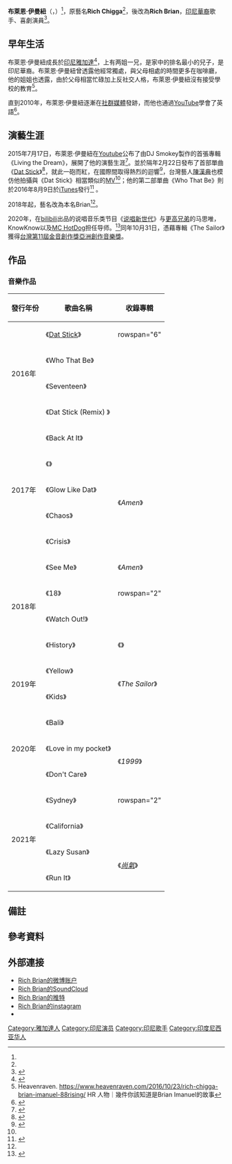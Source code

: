 {{Expand language|en}}
{{NoteTA
|1=zh-hans:伊马努埃尔;zh-hant:伊曼紐
}}
{{Infobox entertainer
| type = 男歌手
| name = 布萊恩·伊曼紐<br>Brian Imanuel
| image = Rich Chigga.png
| imagesize = 
| caption = 2016年，布萊恩·伊曼紐在台上表演
| alias = 七哥、網戀教父
| nationality = {{IDN}}
| birthdate = {{birth date and age|1999|9|3}}
| location = {{IDN}}[[雅加達|雅加達]]
| genre = [[嘻哈音樂|嘻哈音樂]]
| instrument = 人聲，鋼琴
| label = {{hlist|[[88昇|88昇]]|EMPIRE}}
| yearsactive = 2015年至今
| 代表作 = 《[[Dat_Stick|Dat Stick]]》
| 本名 = Brian Imanuel Soewarno
| 其他藝名 = Rich Chigga <small>(2015–17)</small>
| 英文名 = Rich Brian
}}

'''布萊恩·伊曼紐'''（{{lang-en|'''Brian Imanuel'''}}，{{bd|1999年|9月3日}}）<ref name="陳漢典新作向「他」致敬！17歲印尼饒舌鬼才Rich Chigga是誰？" />，原藝名'''Rich Chigga'''{{noteTag|1={{lang|en|"rich"}}，即“有錢”，{{lang|en|"[[:wiktionary:en:chigga|chigga]]"}}，即{{lang|en|"Chinese"}}（華人）和{{lang|en|"nigga"}}（「[[尼哥|尼哥]]」，美國主流社會完全不允許使用，知名的[[差別用語|差別用語]]，但江湖背景黑人常會自用的第一人稱代詞）的[[混成詞|混成詞]]}}<ref name=":0" />，後改為'''Rich Brian'''{{NoteTag|"Brian" 易被错认为意为“大脑”的"brain"。}}，[[印尼華裔|印尼華裔]]歌手、喜劇演員<ref>{{cite web|url=http://www.thefader.com/2016/08/09/rich-chigga-dat-stick-interview-who-that-be|title=Rich Chigga: “I Wasn’t Trying To Offend Anyone”|publisher=|date=2016-08-09|accessdate=2016-10-24|last=WANG|first=STEFFANEE|language=en|deadurl=no|archiveurl=https://web.archive.org/web/20180902202629/http://www.thefader.com/2016/08/09/rich-chigga-dat-stick-interview-who-that-be|archivedate=2018-09-02 }}</ref>。

==早年生活==
布萊恩·伊曼紐成長於[[印尼|印尼]][[雅加達|雅加達]]<ref>{{cite web|url=https://hypebeast.com/2016/3/rich-chigga-interview|title=Meet Rich Chigga, the "Dat $tick" viral sensation. - HYPEBEAST|author=HyperBeast|date=2016-04-04|accessdate=2016-11-04|language=en|deadurl=no|archiveurl=https://web.archive.org/web/20180902202355/https://hypebeast.com/2016/3/rich-chigga-interview|archivedate=2018-09-02}}</ref>，上有两姐一兄，是家中的排名最小的兒子，是印尼華裔。布萊恩·伊曼紐曾透露他經常獨處，與父母相處的時間更多在咖啡廳，他的姐姐也透露，由於父母相當忙碌加上反社交人格，布萊恩·伊曼紐沒有接受學校的教育<ref>Heavenraven. https://www.heavenraven.com/2016/10/23/rich-chigga-brian-imanuel-88rising/ {{Wayback|url=https://www.heavenraven.com/2016/10/23/rich-chigga-brian-imanuel-88rising/ |date=20190721210755 }} HR 人物｜幾件你該知道是Brian Imanuel的故事</ref>。

直到2010年，布萊恩·伊曼紐逐漸在[[社群媒體|社群媒體]]發跡，而他也通過[[YouTube|YouTube]]學會了英語<ref>{{cite web |url=http://www.mtv.com/artists/rich-chigga/biography/ |title=Rich Chigga Bio - Rich Chigga Career - MTV |author=MTV |accessdate=2016-11-04|language=en|deadurl=yes|archiveurl=https://web.archive.org/web/20161105223509/http://www.mtv.com/artists/rich-chigga/biography/|archivedate=2016-11-05}}</ref>。

==演藝生涯==
2015年7月17日，布萊恩·伊曼紐在[[Youtube|Youtube]]公布了由DJ Smokey製作的首張專輯《Living the Dream》，展開了他的演藝生涯<ref>{{cite web |url=https://www.youtube.com/watch?v=lblbs7V7pwA |title=Rich Chigga - "Living The Dream" (Prod. by DJ Smokey)|accessdate=2016-11-23|language=en|deadurl=yes|archiveurl=https://web.archive.org/web/20151119022550/https://www.youtube.com/watch?v=lblbs7V7pwA|archivedate=2015-11-19}}</ref>。並於隔年2月22日發布了首部單曲《[[Dat_Stick|Dat Stick]]》<ref>{{cite web|url=https://www.youtube.com/watch?v=rzc3_b_KnHc|title=Rich Chigga - Dat $ tick（Official Video）|accessdate=2016-11-23|archive-date=2016-11-26|archive-url=https://web.archive.org/web/20161126114322/https://www.youtube.com/watch?v=rzc3_b_KnHc|dead-url=no}}</ref>，就此一砲而紅，在國際間取得熱烈的迴響<ref>{{cite web|url=https://www.youtube.com/watch?v=-KMBELyZ_sM|title=Rappers React to Rich Chigga ft. Ghostface Killah, Desiigner, Tory Lanez & More|accessdate=2016-11-23|archive-date=2016-11-29|archive-url=https://web.archive.org/web/20161129044849/https://www.youtube.com/watch?v=-KMBELyZ_sM|dead-url=no}}</ref>，台灣藝人[[陳漢典|陳漢典]]也模仿他拍攝與《Dat Stick》相當類似的[[MV|MV]]<ref name="陳漢典新作向「他」致敬！17歲印尼饒舌鬼才Rich Chigga是誰？" />；他的第二部單曲《Who That Be》則於2016年8月9日於[[iTunes|iTunes]]發行<ref>{{cite web|url=https://itunes.apple.com/us/album/who-that-be/id1142016298?i=1142016454|title=Who That Be - Single by Rich Chigga on Apple Music|accessdate=2016-11-23|archive-date=2016-11-24|archive-url=https://web.archive.org/web/20161124094852/https://itunes.apple.com/us/album/who-that-be/id1142016298?i=1142016454|dead-url=no}}</ref> 。

2018年起，藝名改為本名Brian<ref name=":0" />。

2020年，在[[bilibili|bilibili]]出品的说唱音乐类节目《[[说唱新世代|说唱新世代]]》与[[更高兄弟|更高兄弟]]的马思唯，KnowKnow以及[[MC_HotDog|MC HotDog]]担任导师。<ref>{{Cite web|title=《说唱新世代》官宣导师阵容，大神级rapper热力加盟！_YNET.com北青网|url=http://ent.ynet.com/2020/07/28/2759823t1254.html|accessdate=2020-10-02|work=ent.ynet.com|archive-date=2020-10-08|archive-url=https://web.archive.org/web/20201008021855/http://ent.ynet.com/2020/07/28/2759823t1254.html|dead-url=no}}</ref>同年10月31日，憑藉專輯《The Sailor》獲得[[台灣|台灣]][[第11屆金音創作獎|第11屆金音創作獎]][[金音創作獎|亞洲創作音樂獎]]。

==作品==
===音樂作品===
{| class="wikitable"
|-
! 發行年份 !! 歌曲名稱 !! 收錄專輯
|-
| rowspan="4" | 2016年 || 《[[Dat_Stick|Dat Stick]]》 || rowspan="6" {{N/A|無專輯單曲}}
|-
| 《Who That Be》
|-
| 《Seventeen》
|-
| 《Dat Stick (Remix) 》<br/>{{small|（feat. {{le|鬼臉煞星|Ghostface Killah}} & {{le|Pouta|Pouya (rapper)}}）}}
|-
| rowspan="5" | 2017年 || 《Back At It》
|-
| 《{{le|Gospel|Gospel (song)}}》<br/>{{small|（with {{le|Keith Ape}} & [[XXXTentacion|XXXTentacion]]）}}
|-
| 《Glow Like Dat》 || rowspan="2" | 《''Amen''》
|-
| 《Chaos》
|-
| 《Crisis》<br/>{{small|（feat. [[21·薩維奇|21·薩維奇]]）}} || {{N/A|無專輯單曲}}
|-
| rowspan="4" | 2018年 || 《See Me》 || 《''Amen''》
|-
| 《18》<br/>{{small|（with [[吳亦凡|吳亦凡]]、[[Joji|Joji]]、[[特里皮·雷德|泰瑞皮·雷德]]、[[鮑爾_(音樂家)|鮑爾]]）}} || rowspan="2" {{N/A|無專輯單曲}}
|-
| 《Watch Out!》
|-
| 《History》 || 《''{{le|Head in the Clouds|Head in the Clouds (album)}}''》
|-
| rowspan="2" | 2019年 || 《Yellow》<br/>{{small|（feat. Bekon）}} || rowspan="2" | 《''The Sailor''》
|-
| 《Kids》
|-
| rowspan="3" | 2020年 ||《Bali》 || {{N/A|無專輯單曲}}
|-
| 《Love in my pocket》<br/>{{small|（with {{le|Guapdad 4000}}）}} || rowspan="2" | 《''1999''》
|-
| 《Don't Care》
|-
| rowspan="4" | 2021年 || 《Sydney》 || rowspan="2" {{TBA}}
|-
| 《California》<br/>{{small|（with [[妮基|妮基]] & Warren Hue）}}
|-
| 《Lazy Susan》<br/>{{small|（with [[21·薩維奇|21·薩維奇]]，feat. Warren Hue & [[馬思唯|馬思唯]]）}} || rowspan="2" | 《''[[尚氣與十環傳奇_(原聲帶)|尚氣]]''》
|-
| 《Run It》<br/>{{small|（with [[DJ蛇王|DJ蛇王]] & [[里克·羅斯|里克·羅斯]]）}}
|}

==備註==
{{noteFoot}}

==參考資料==
{{reflist|30em|refs=
<ref name="陳漢典新作向「他」致敬！17歲印尼饒舌鬼才Rich Chigga是誰？">{{cite news|author1=Yahoo! 奇摩|title=陳漢典新作向「他」致敬！17歲印尼饒舌鬼才Rich Chigga是誰？|url=https://tw.news.yahoo.com/%E9%99%B3%E6%BC%A2%E5%85%B8%E6%96%B0%E4%BD%9C%E5%90%91%E3%80%8C%E4%BB%96%E3%80%8D%E8%87%B4%E6%95%AC%EF%BC%8117%E6%AD%B2%E5%8D%B0%E5%B0%BC%E9%A5%92%E8%88%8C%E9%AC%BC%E6%89%8Drich-chigga%E6%98%AF%E8%AA%B0%EF%BC%9F-042107883.html|accessdate=2016-12-02|agency=Yahoo! 奇摩|date=2016-10-18|language=zh|deadurl=no|archiveurl=https://web.archive.org/web/20180902202005/https://tw.news.yahoo.com/%E9%99%B3%E6%BC%A2%E5%85%B8%E6%96%B0%E4%BD%9C%E5%90%91%E3%80%8C%E4%BB%96%E3%80%8D%E8%87%B4%E6%95%AC%EF%BC%8117%E6%AD%B2%E5%8D%B0%E5%B0%BC%E9%A5%92%E8%88%8C%E9%AC%BC%E6%89%8Drich-chigga%E6%98%AF%E8%AA%B0%EF%BC%9F-042107883.html|archivedate=2018-09-02}}</ref>

<ref name=":0">{{Cite news|url=http://pigeonsandplanes.com/news/2018/01/rich-chigga-brian-name-change|title=Rich Chigga Changes Name to Brian, Releases New Song "See Me"|newspaper=PigeonsandPlanes|date=2018-01-02|accessdate=2018-01-02|language=en|deadurl=no|archiveurl=https://web.archive.org/web/20180902202254/https://pigeonsandplanes.com/news/2018/01/rich-chigga-brian-name-change|archivedate=2018-09-02}}</ref>
}}

==外部連接==
*[https://weibo.com/u/6465168860 Rich Brian的微博账户]
*[https://soundcloud.com/richbrian Rich Brian的SoundCloud] {{Wayback|url=https://soundcloud.com/richbrian |date=20161202191459 }}
*[https://twitter.com/richchigga Rich Brian的推特] {{Wayback|url=https://twitter.com/richchigga |date=20161202191500 }}
*[https://www.instagram.com/brianimanuel/ Rich Brian的instagram] {{Wayback|url=https://www.instagram.com/brianimanuel/ |date=20170508202209 }}
*{{youtube|user=BrianImanuel|Rich Brian}}

{{88昇}}

{{DEFAULTSORT:Brian, Rich}}
[[Category:雅加達人|Category:雅加達人]]
[[Category:印尼演员|Category:印尼演员]]
[[Category:印尼歌手|Category:印尼歌手]]
[[Category:印度尼西亚华人|Category:印度尼西亚华人]]